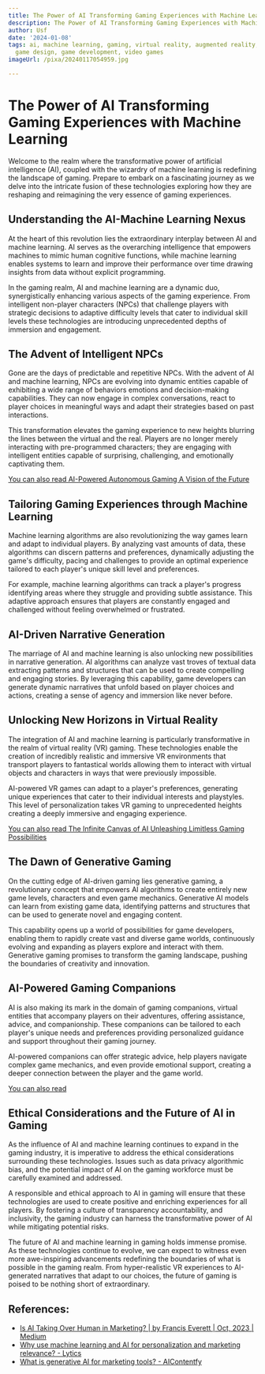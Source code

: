 ```yaml
---
title: The Power of AI Transforming Gaming Experiences with Machine Learning
description: The Power of AI Transforming Gaming Experiences with Machine Learning
author: Usf
date: '2024-01-08'
tags: ai, machine learning, gaming, virtual reality, augmented reality, player experience,
  game design, game development, video games
imageUrl: /pixa/20240117054959.jpg

---
```

#  The Power of AI  Transforming Gaming Experiences with Machine  Learning

Welcome to the realm where the transformative  power of artificial intelligence (AI), coupled with the wizardry  of machine  learning is redefining the landscape of gaming. Prepare to embark on a fascinating journey as  we  delve into  the intricate  fusion of these technologies exploring how they are reshaping and reimagining  the very essence of gaming experiences.

## Understanding the AI-Machine Learning Nexus
At  the heart of this revolution  lies the extraordinary interplay between AI and machine learning. AI serves as the  overarching intelligence that empowers machines to  mimic human cognitive functions, while machine learning  enables systems  to learn and improve their performance over time drawing insights from data without explicit programming.

In the gaming realm, AI and machine learning are a dynamic duo, synergistically enhancing various aspects of the gaming experience. From intelligent non-player characters (NPCs)  that challenge players with strategic decisions to  adaptive difficulty levels that cater to individual skill levels these technologies are introducing unprecedented depths of immersion and engagement.

## The Advent of Intelligent NPCs
Gone are the days of predictable and repetitive NPCs. With the advent  of AI and machine learning, NPCs are  evolving into dynamic entities capable of exhibiting a wide range of behaviors emotions and decision-making capabilities. They  can now engage  in complex conversations, react to player choices in meaningful ways and adapt their strategies based on past interactions.

This transformation elevates the gaming experience to new heights blurring the lines between  the virtual and the real. Players are no longer merely interacting with pre-programmed characters; they are  engaging with intelligent entities capable of surprising, challenging, and  emotionally captivating them.

[You can also read AI-Powered Autonomous Gaming A Vision of the Future](AI-Powered%20Autonomous%20Gaming%20A%20Vision%20of%20the%20Future)


## Tailoring Gaming Experiences through Machine Learning
Machine learning algorithms are also revolutionizing the way games learn and adapt to individual players. By  analyzing vast amounts of data, these algorithms can discern  patterns and preferences, dynamically adjusting the game's difficulty, pacing and challenges to provide an optimal experience tailored to each player's unique skill  level and preferences.

For example, machine learning algorithms can  track a player's progress identifying areas where they struggle and providing subtle  assistance. This adaptive approach ensures that players are constantly engaged and challenged without feeling overwhelmed or frustrated.

## AI-Driven Narrative Generation
The marriage of AI and machine learning is also unlocking new possibilities in narrative generation. AI algorithms  can analyze vast troves of textual data extracting patterns and structures that can be used to create compelling and engaging stories. By leveraging this capability, game developers can generate dynamic narratives that unfold based on player choices and actions, creating a sense of agency and immersion like never before.

## Unlocking New  Horizons  in Virtual Reality
The integration of AI and machine learning is particularly transformative in the realm of virtual reality  (VR) gaming. These  technologies enable the creation of incredibly realistic and immersive VR  environments  that transport  players to fantastical worlds allowing them to interact with virtual objects and characters  in ways that  were previously impossible.

AI-powered VR games can adapt to a player's preferences, generating unique experiences that cater to their individual interests and playstyles.  This level of personalization takes VR gaming to unprecedented heights creating a deeply immersive and engaging experience.

[You can also read The Infinite Canvas of AI Unleashing  Limitless Gaming Possibilities](The%20Infinite%20Canvas%20of%20AI%20Unleashing%20Limitless%20Gaming%20Possibilities)


## The Dawn of Generative Gaming
On the cutting edge of AI-driven gaming lies generative gaming, a  revolutionary concept that empowers  AI algorithms to create entirely new game levels, characters and even game mechanics. Generative AI models can learn from existing  game data, identifying patterns and  structures that can be used to generate novel and engaging content.

This capability opens up a world of possibilities for  game  developers, enabling  them to rapidly create vast and  diverse  game worlds, continuously  evolving and  expanding as players explore and interact  with them. Generative gaming promises to transform the  gaming  landscape, pushing the boundaries of creativity and innovation.

##  AI-Powered Gaming Companions
AI  is  also making  its mark in the domain of gaming companions, virtual entities that accompany players on their adventures, offering assistance, advice, and companionship. These companions can be tailored to each player's unique needs and preferences providing personalized guidance and support throughout their gaming journey.

AI-powered companions can offer strategic advice,  help players navigate complex game mechanics, and even provide emotional  support, creating a deeper connection  between  the player and the game world.

[You can also read  ]()


## Ethical Considerations and the  Future of AI in Gaming
As the influence of AI and machine  learning continues to expand in the gaming industry, it is imperative to address  the ethical considerations surrounding these technologies. Issues such as  data  privacy algorithmic bias, and the potential impact of  AI on  the gaming  workforce must be carefully examined and addressed.

A  responsible and  ethical  approach to AI in  gaming will ensure  that these  technologies are used to create positive and enriching  experiences for all  players. By fostering a culture of transparency accountability, and inclusivity, the gaming industry can harness the transformative  power of AI  while mitigating potential risks.

The future of AI and machine learning in gaming holds immense promise. As  these technologies continue to  evolve, we can  expect to witness even more awe-inspiring advancements redefining the boundaries  of what is possible in the gaming realm. From hyper-realistic VR experiences to AI-generated narratives that adapt to our choices, the future of gaming is poised to be nothing short of extraordinary.

## References:
- [Is AI Taking Over Human in Marketing? | by Francis Everett | Oct, 2023 | Medium](https://medium.com/@francis.everett/is-ai-taking-over-human-in-marketing-e684d9b7dad5)
- [Why use machine learning and AI for personalization and marketing relevance? - Lytics](https://www.lytics.com/blog/why-use-machine-learning-and-ai-for-personalization-and-marketing-relevance/)
- [What is generative AI for marketing tools? - AIContentfy](https://aicontentfy.com/en/blog/what-is-generative-ai-for-marketing-tools)
